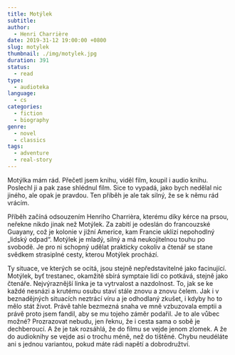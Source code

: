 ```yaml
---
title: Motýlek
subtitle:
author:
  - Henri Charrière
date: 2019-31-12 19:00:00 +0800
slug: motylek
thumbnail: ./img/motylek.jpg
duration: 391
status:
  - read
type:
  - audioteka
language:
  - cs
categories:
  - fiction
  - biography
genre:
  - novel
  - classics
tags:
  - adventure
  - real-story
---
```


Motýlka mám rád. Přečetl jsem knihu, viděl film, koupil i audio knihu. Poslechl ji a pak zase shlédnul film. Sice to vypadá, jako bych nedělal nic jiného, ale opak je pravdou. Ten příběh je ale tak silný, že se k němu rád vrácím.

Příběh začíná odsouzením Henriho Charrièra, kterému díky kérce na prsou, neřekne nikdo jinak než Motýlek. Za zabití je odeslán do francouzské Guayany, což je kolonie v jižní Americe, kam Francie uklízí nepohodlný &bdquo;lidský odpad&ldquo;. Motýlek je mladý, silný a má neukojitelnou touhu po svobodě. Je pro ni schopný udělat prakticky cokoliv a čtenář se stane svědkem strasiplné cesty, kterou Motýlek prochází.

Ty situace, ve kterých se ocitá, jsou stejně nepředstavitelné jako facinující. Motýlek, byť trestanec, okamžitě sbírá symptaie lidí co potkává, stejně jako čtenáře. Nejvýraznější linka je ta vytrvalost a nazdolnost. To, jak se ke každé nesnázi a krutému osubu staví stále znovu a znovu čelem. Jak i v beznadějných situacích neztrácí víru a je odhodlaný zkušet, i kdyby ho to mělo stát život. Právě tahle bezmezná snaha ve mně vzbuzovala emptii a právě proto jsem fandil, aby se mu tojeho záměr podařil. Je to ale vůbec možné? Prozrazovat nebudu, jen řeknu, že i cesta sama o sobě je dechberoucí. A že je tak rozsáhlá, že do filmu se vejde jenom zlomek. A že do audioknihy se vejde asi o trochu méně, než do tištěné. Chybu neudéláte ani s jednou variantou, pokud máte rádi napětí a dobrodružtví.
